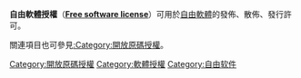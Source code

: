 {{noteTA
|G1=free license
}}
{{Catnav|頁面分類|人类社会|生活|文化|自由软件}}
{{Catnav|頁面分類|人类社会|文化|自由软件}}
'''自由軟體授權'''（'''[[:en:Free_software_license|Free software license]]'''）可用於[[自由軟體|自由軟體]]的發佈、散佈、發行許可。

{{portalpar|Free software}}

關連項目也可參見[[:Category:開放原碼授權|:Category:開放原碼授權]]。

[[Category:開放原碼授權|Category:開放原碼授權]]
[[Category:軟體授權|Category:軟體授權]]
[[Category:自由软件|Category:自由软件]]